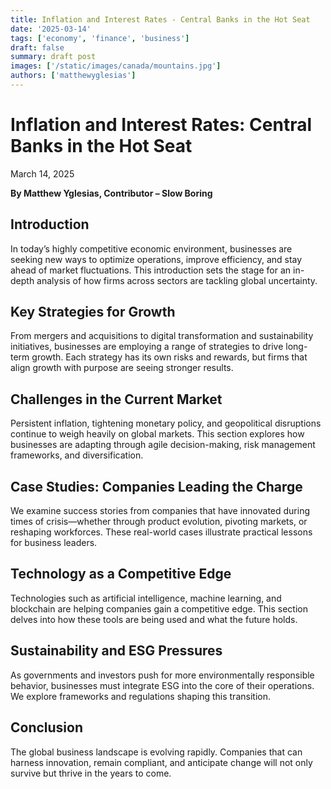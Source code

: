 ```yaml
---
title: Inflation and Interest Rates - Central Banks in the Hot Seat
date: '2025-03-14'
tags: ['economy', 'finance', 'business']
draft: false
summary: draft post
images: ['/static/images/canada/mountains.jpg']
authors: ['matthewyglesias']
---
```


# Inflation and Interest Rates: Central Banks in the Hot Seat

March 14, 2025

**By Matthew Yglesias, Contributor – Slow Boring**

## Introduction

In today’s highly competitive economic environment, businesses are seeking new ways to optimize operations, improve efficiency, and stay ahead of market fluctuations. This introduction sets the stage for an in-depth analysis of how firms across sectors are tackling global uncertainty.

## Key Strategies for Growth

From mergers and acquisitions to digital transformation and sustainability initiatives, businesses are employing a range of strategies to drive long-term growth. Each strategy has its own risks and rewards, but firms that align growth with purpose are seeing stronger results.

## Challenges in the Current Market

Persistent inflation, tightening monetary policy, and geopolitical disruptions continue to weigh heavily on global markets. This section explores how businesses are adapting through agile decision-making, risk management frameworks, and diversification.

## Case Studies: Companies Leading the Charge

We examine success stories from companies that have innovated during times of crisis—whether through product evolution, pivoting markets, or reshaping workforces. These real-world cases illustrate practical lessons for business leaders.

## Technology as a Competitive Edge

Technologies such as artificial intelligence, machine learning, and blockchain are helping companies gain a competitive edge. This section delves into how these tools are being used and what the future holds.

## Sustainability and ESG Pressures

As governments and investors push for more environmentally responsible behavior, businesses must integrate ESG into the core of their operations. We explore frameworks and regulations shaping this transition.

## Conclusion

The global business landscape is evolving rapidly. Companies that can harness innovation, remain compliant, and anticipate change will not only survive but thrive in the years to come.
